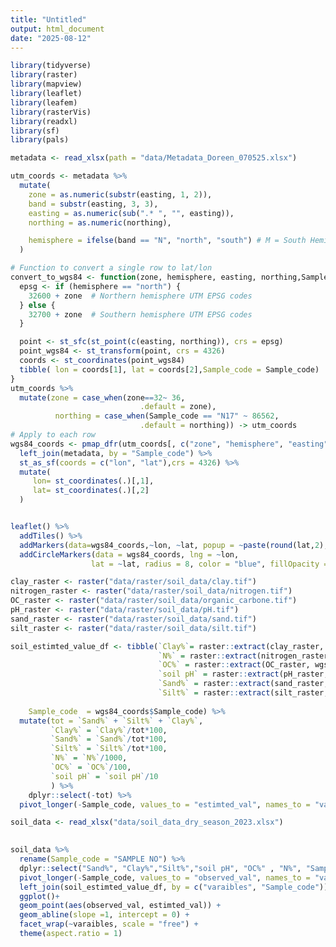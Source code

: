 ```yaml
---
title: "Untitled"
output: html_document
date: "2025-08-12"
---
```



```r
library(tidyverse)
library(raster)
library(mapview)
library(leaflet)
library(leafem)
library(rasterVis)
library(readxl)
library(sf)
library(pals)

```


```r
metadata <- read_xlsx(path = "data/Metadata_Doreen_070525.xlsx")

utm_coords <- metadata %>%
  mutate(
    zone = as.numeric(substr(easting, 1, 2)),
    band = substr(easting, 3, 3),
    easting = as.numeric(sub(".* ", "", easting)),
    northing = as.numeric(northing),

    hemisphere = ifelse(band == "N", "north", "south") # M = South Hemisphere
  )

# Function to convert a single row to lat/lon
convert_to_wgs84 <- function(zone, hemisphere, easting, northing,Sample_code) {
  epsg <- if (hemisphere == "north") {
    32600 + zone  # Northern hemisphere UTM EPSG codes
  } else {
    32700 + zone  # Southern hemisphere UTM EPSG codes
  }

  point <- st_sfc(st_point(c(easting, northing)), crs = epsg)
  point_wgs84 <- st_transform(point, crs = 4326)
  coords <- st_coordinates(point_wgs84)
  tibble( lon = coords[1], lat = coords[2],Sample_code = Sample_code)
}
utm_coords %>%
  mutate(zone = case_when(zone==32~ 36,
                             .default = zone),
          northing = case_when(Sample_code == "N17" ~ 86562,
                             .default = northing)) -> utm_coords
# Apply to each row
wgs84_coords <- pmap_dfr(utm_coords[, c("zone", "hemisphere", "easting", "northing","Sample_code")], convert_to_wgs84) %>%
  left_join(metadata, by = "Sample_code") %>%
  st_as_sf(coords = c("lon", "lat"),crs = 4326) %>%
  mutate(
     lon= st_coordinates(.)[,1],
     lat= st_coordinates(.)[,2]
  )


leaflet() %>% 
  addTiles() %>%
  addMarkers(data=wgs84_coords,~lon, ~lat, popup = ~paste(round(lat,2), round(lon,2)) , label = ~Sample_code)%>%
  addCircleMarkers(data = wgs84_coords, lng = ~lon,
                  lat = ~lat, radius = 8, color = "blue", fillOpacity = 0.8)
```

```r
clay_raster <- raster("data/raster/soil_data/clay.tif")
nitrogen_raster <- raster("data/raster/soil_data/nitrogen.tif")
OC_raster <- raster("data/raster/soil_data/organic_carbone.tif")
pH_raster <- raster("data/raster/soil_data/pH.tif")
sand_raster <- raster("data/raster/soil_data/sand.tif")
silt_raster <- raster("data/raster/soil_data/silt.tif")

soil_estimted_value_df <- tibble(`Clay%`= raster::extract(clay_raster, wgs84_coords),
                                 `N%` = raster::extract(nitrogen_raster, wgs84_coords),
                                 `OC%` = raster::extract(OC_raster, wgs84_coords),
                                 `soil pH` = raster::extract(pH_raster, wgs84_coords),
                                 `Sand%` = raster::extract(sand_raster, wgs84_coords),
                                 `Silt%` = raster::extract(silt_raster, wgs84_coords),
                                 
    Sample_code  = wgs84_coords$Sample_code) %>%
  mutate(tot = `Sand%` + `Silt%` + `Clay%`,
         `Clay%` = `Clay%`/tot*100,
         `Sand%` = `Sand%`/tot*100,
         `Silt%` = `Silt%`/tot*100,
         `N%` = `N%`/1000,
         `OC%` = `OC%`/100,
         `soil pH` = `soil pH`/10
         ) %>%
    dplyr::select(-tot) %>%
  pivot_longer(-Sample_code, values_to = "estimted_val", names_to = "varaibles")
```


```r
soil_data <- read_xlsx("data/soil_data_dry_season_2023.xlsx")

  
soil_data %>% 
  rename(Sample_code = "SAMPLE NO") %>%
  dplyr::select("Sand%", "Clay%","Silt%","soil pH", "OC%" , "N%", "Sample_code") %>%
  pivot_longer(-Sample_code, values_to = "observed_val", names_to = "varaibles") %>%
  left_join(soil_estimted_value_df, by = c("varaibles", "Sample_code")) %>%
  ggplot()+
  geom_point(aes(observed_val, estimted_val)) +
  geom_abline(slope =1, intercept = 0) +
  facet_wrap(~varaibles, scale = "free") +
  theme(aspect.ratio = 1)
  
```

